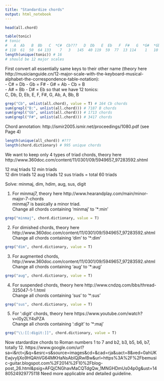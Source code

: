 ```yaml
---
title: "Standardize chords"
output: html_notebook
---
```

```r
head(all.chord)
```

```r
table(tonic)
# tonic
#   A  Ab   B  Bb   C  *C#  Cb???   D  Db   E  Eb   F  F#   G  *G#  *Gb 
# 110  61  50  64 133    7   3   145  40 119  59  77  13 114    1   10 
length(unique(tonic)) # 16
# should be 12 major scales
```
First convert all essentially same keys to their other name (theory here http://musicianguide.cn/12-major-scale-with-the-keyboard-musical-alphabet-the-correspondence-table-notation):    
  - C# = Db 
  - Gb = F# 
  - G# = Ab 
  - Cb = B  
  - A# = Bb
  - D# = Eb
so that we have 12 tonics:      
C, Db, D, Eb, E, F, F#, G, Ab, A, Bb, B 
    
```r
grep("Cb", unlist(all.chord), value = T) # 164 Cb chords
sum(grepl("B:", unlist(all.chord))) # 7187 B chords
sum(grepl("Gb", unlist(all.chord))) # 1713 chords
sum(grepl("F#", unlist(all.chord))) # 3417 chords
```
Chord annotation: http://ismir2005.ismir.net/proceedings/1080.pdf (see Page 4)
```r
length(unique(all_chord)) #???
length(chord.dictionary) # 995 unique chords
```
We want to keep only 4 types of triad chords, theory here http://www.360doc.com/content/11/0301/09/5949657_97283592.shtml 
  
12 maj triads 
12 min triads   
12 dim triads 
12 aug triads 
12 sus triads
= total 60 triads 
    
Solve: minmaj, dim, hdim, aug, sus, digit 
  
1. For minmaj7, theory here http://www.hearandplay.com/main/minor-major-7-chords   
minmaj7 is basically a minor triad.   
Change all chords containing 'minmaj' to '*:min'
```r
grep("minmaj", chord.dictionary, value = T)
```
  
2. For dimished chords, theory here http://www.360doc.com/content/11/0301/09/5949657_97283592.shtml  
Change all chords containing 'dim' to '*:dim'
```r
grep("dim", chord.dictionary, value = T)
```
  
3. For augmented chords, http://www.360doc.com/content/11/0301/09/5949657_97283592.shtml  
Change all chords containing 'aug' to '*:aug'
```r
grep("aug", chord.dictionary, value = T)
```
  
4. For suspended chords, theory here http://www.cndzq.com/bbs/thread-325047-1-1.html  
Change all chords containing 'sus' to '*:sus'
```r
grep("sus", chord.dictionary, value = T)
```

5. For ':digit' chords, theory here https://www.youtube.com/watch?v=I0y2LY4sPZA  
Change all chords containing ':digit' to '*:maj'
```r
grep("\\:[[:digit:]]", chord.dictionary, value = T)
```

Now stardardize chords to Roman numbers 1 to 7 and b2, b3, b5, b6, b7, totally 12.
https://www.google.com/url?sa=i&rct=j&q=&esrc=s&source=images&cd=&cad=rja&uact=8&ved=0ahUKEwjvyIjXo9HQAhVG64MKHaNsAbIQjRwIBw&url=https%3A%2F%2Fbemusic-guitar.blogspot.com%2F2014%2F10%2Fblog-post_26.html&psig=AFQjCNGhavMaCQTdgQw_1MNGHDmUs04p0g&ust=1480524929775118
Need more applicable and detailed guideline.
```r

```

